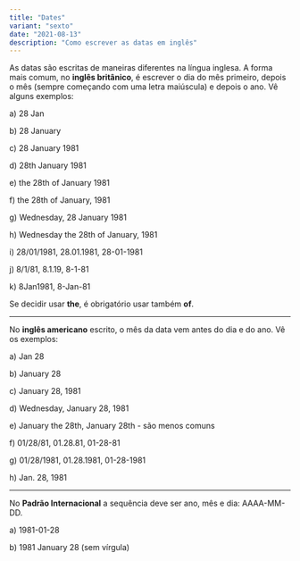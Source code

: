 ```yaml
---
title: "Dates"
variant: "sexto"
date: "2021-08-13"
description: "Como escrever as datas em inglês"
---
```


As datas são escritas de maneiras diferentes na língua inglesa. A forma mais comum, no **inglês britânico**, é escrever o dia do mês primeiro, depois o mês (sempre começando com uma letra maiúscula) e depois o ano. Vê alguns exemplos:

a) 28 Jan

b) 28 January

c) 28 January 1981

d) 28th January 1981

e) the 28th of January 1981

f) the 28th of January, 1981

g) Wednesday, 28 January 1981

h) Wednesday the 28th of January, 1981

i) 28/01/1981, 28.01.1981, 28-01-1981

j) 8/1/81, 8.1.19, 8-1-81

k) 8Jan1981, 8-Jan-81

Se decidir usar **the**, é obrigatório usar também **of**.

<hr />

No **inglês americano** escrito, o mês da data vem antes do dia e do ano. Vê os exemplos:

a) Jan 28

b) January 28

c) January 28, 1981

d) Wednesday, January 28, 1981

e) January the 28th, January 28th - são menos comuns

f) 01/28/81, 01.28.81, 01-28-81

g) 01/28/1981, 01.28.1981, 01-28-1981

h) Jan. 28, 1981

<hr />

No **Padrão Internacional** a sequência deve ser ano, mês e dia: AAAA-MM-DD.

a) 1981-01-28

b) 1981 January 28 (sem vírgula)

